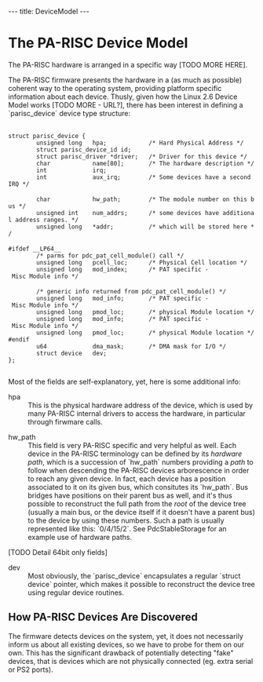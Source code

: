 ---
title: DeviceModel
---

= The PA-RISC Device Model =

The PA-RISC hardware is arranged in a specific way [TODO MORE HERE].

The PA-RISC firmware presents the hardware in a (as much as possible) coherent way to the operating system, providing platform specific information about each device. Thusly, given how the Linux 2.6 Device Model works [TODO MORE - URL?], there has been interest in defining a `parisc_device` device type structure:

 <nowiki>
struct parisc_device {
        unsigned long   hpa;            /* Hard Physical Address */
        struct parisc_device_id id;
        struct parisc_driver *driver;   /* Driver for this device */
        char            name[80];       /* The hardware description */
        int             irq;
        int             aux_irq;        /* Some devices have a second IRQ */

        char            hw_path;        /* The module number on this bus */
        unsigned int    num_addrs;      /* some devices have additional address ranges. */
        unsigned long   *addr;          /* which will be stored here */

#ifdef __LP64__
        /* parms for pdc_pat_cell_module() call */
        unsigned long   pcell_loc;      /* Physical Cell location */
        unsigned long   mod_index;      /* PAT specific - Misc Module info */

        /* generic info returned from pdc_pat_cell_module() */
        unsigned long   mod_info;       /* PAT specific - Misc Module info */
        unsigned long   pmod_loc;       /* physical Module location */
        unsigned long   mod_info;       /* PAT specific - Misc Module info */
        unsigned long   pmod_loc;       /* physical Module location */
#endif
        u64             dma_mask;       /* DMA mask for I/O */
        struct device   dev;
};
 </nowiki>

Most of the fields are self-explanatory, yet, here is some additional info:

;hpa
:This is the physical hardware address of the device, which is used by many PA-RISC internal drivers to access the hardware, in particular through firwmare calls.

;hw_path
:This field is very PA-RISC specific and very helpful as well. Each device in the PA-RISC terminology can be defined by its ''hardware path'', which is a succession of `hw_path` numbers providing a ''path'' to follow when descending the PA-RISC devices arborescence in order to reach any given device. In fact, each device has a position associated to it on its given bus, which consitutes its `hw_path`. Bus bridges have positions on their parent bus as well, and it's thus possible to reconstruct the full path from the ''root'' of the device tree (usually a main bus, or the device itself if it doesn't have a parent bus) to the device by using these numbers. Such a path is usually represented like this: `0/4/15/2`. See PdcStableStorage for an example use of hardware paths.
[TODO Detail 64bit only fields]

;dev
:Most obviously, the `parisc_device` encapsulates a regular `struct device` pointer, which makes it possible to reconstruct the device tree using regular device routines.

== How PA-RISC Devices Are Discovered ==

The firmware detects devices on the system, yet, it does not necessarily inform us about all existing devices, so we have to probe for them on our own. This has the significant drawback of potentially detecting "fake" devices, that is devices which are not physically connected (eg. extra serial or PS2 ports).
